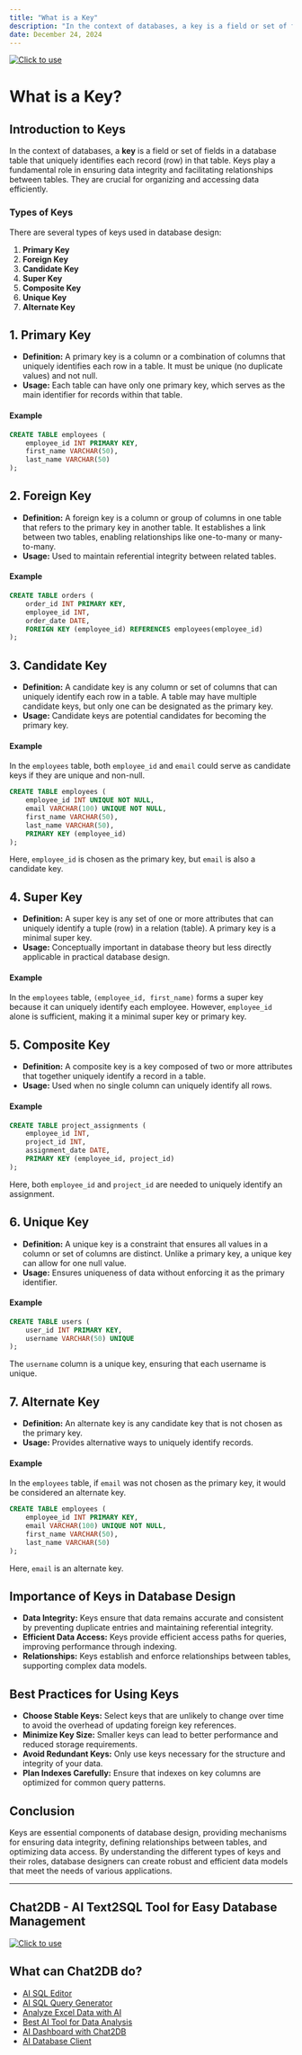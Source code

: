 ```yaml
---
title: "What is a Key"
description: "In the context of databases, a key is a field or set of fields in a database table that uniquely identifies each record (row) in that table."
date: December 24, 2024
---
```

[![Click to use](/image/blog/bg/chat2db1.png)](https://app.chat2db.ai/)
# What is a Key?

## Introduction to Keys

In the context of databases, a **key** is a field or set of fields in a database table that uniquely identifies each record (row) in that table. Keys play a fundamental role in ensuring data integrity and facilitating relationships between tables. They are crucial for organizing and accessing data efficiently.

### Types of Keys

There are several types of keys used in database design:

1. **Primary Key**
2. **Foreign Key**
3. **Candidate Key**
4. **Super Key**
5. **Composite Key**
6. **Unique Key**
7. **Alternate Key**

## 1. Primary Key

- **Definition:** A primary key is a column or a combination of columns that uniquely identifies each row in a table. It must be unique (no duplicate values) and not null.
- **Usage:** Each table can have only one primary key, which serves as the main identifier for records within that table.

#### Example

```sql
CREATE TABLE employees (
    employee_id INT PRIMARY KEY,
    first_name VARCHAR(50),
    last_name VARCHAR(50)
);
```

## 2. Foreign Key

- **Definition:** A foreign key is a column or group of columns in one table that refers to the primary key in another table. It establishes a link between two tables, enabling relationships like one-to-many or many-to-many.
- **Usage:** Used to maintain referential integrity between related tables.

#### Example

```sql
CREATE TABLE orders (
    order_id INT PRIMARY KEY,
    employee_id INT,
    order_date DATE,
    FOREIGN KEY (employee_id) REFERENCES employees(employee_id)
);
```

## 3. Candidate Key

- **Definition:** A candidate key is any column or set of columns that can uniquely identify each row in a table. A table may have multiple candidate keys, but only one can be designated as the primary key.
- **Usage:** Candidate keys are potential candidates for becoming the primary key.

#### Example

In the `employees` table, both `employee_id` and `email` could serve as candidate keys if they are unique and non-null.

```sql
CREATE TABLE employees (
    employee_id INT UNIQUE NOT NULL,
    email VARCHAR(100) UNIQUE NOT NULL,
    first_name VARCHAR(50),
    last_name VARCHAR(50),
    PRIMARY KEY (employee_id)
);
```

Here, `employee_id` is chosen as the primary key, but `email` is also a candidate key.

## 4. Super Key

- **Definition:** A super key is any set of one or more attributes that can uniquely identify a tuple (row) in a relation (table). A primary key is a minimal super key.
- **Usage:** Conceptually important in database theory but less directly applicable in practical database design.

#### Example

In the `employees` table, `(employee_id, first_name)` forms a super key because it can uniquely identify each employee. However, `employee_id` alone is sufficient, making it a minimal super key or primary key.

## 5. Composite Key

- **Definition:** A composite key is a key composed of two or more attributes that together uniquely identify a record in a table.
- **Usage:** Used when no single column can uniquely identify all rows.

#### Example

```sql
CREATE TABLE project_assignments (
    employee_id INT,
    project_id INT,
    assignment_date DATE,
    PRIMARY KEY (employee_id, project_id)
);
```

Here, both `employee_id` and `project_id` are needed to uniquely identify an assignment.

## 6. Unique Key

- **Definition:** A unique key is a constraint that ensures all values in a column or set of columns are distinct. Unlike a primary key, a unique key can allow for one null value.
- **Usage:** Ensures uniqueness of data without enforcing it as the primary identifier.

#### Example

```sql
CREATE TABLE users (
    user_id INT PRIMARY KEY,
    username VARCHAR(50) UNIQUE
);
```

The `username` column is a unique key, ensuring that each username is unique.

## 7. Alternate Key

- **Definition:** An alternate key is any candidate key that is not chosen as the primary key.
- **Usage:** Provides alternative ways to uniquely identify records.

#### Example

In the `employees` table, if `email` was not chosen as the primary key, it would be considered an alternate key.

```sql
CREATE TABLE employees (
    employee_id INT PRIMARY KEY,
    email VARCHAR(100) UNIQUE NOT NULL,
    first_name VARCHAR(50),
    last_name VARCHAR(50)
);
```

Here, `email` is an alternate key.

## Importance of Keys in Database Design

- **Data Integrity:** Keys ensure that data remains accurate and consistent by preventing duplicate entries and maintaining referential integrity.
- **Efficient Data Access:** Keys provide efficient access paths for queries, improving performance through indexing.
- **Relationships:** Keys establish and enforce relationships between tables, supporting complex data models.

## Best Practices for Using Keys

- **Choose Stable Keys:** Select keys that are unlikely to change over time to avoid the overhead of updating foreign key references.
- **Minimize Key Size:** Smaller keys can lead to better performance and reduced storage requirements.
- **Avoid Redundant Keys:** Only use keys necessary for the structure and integrity of your data.
- **Plan Indexes Carefully:** Ensure that indexes on key columns are optimized for common query patterns.

## Conclusion

Keys are essential components of database design, providing mechanisms for ensuring data integrity, defining relationships between tables, and optimizing data access. By understanding the different types of keys and their roles, database designers can create robust and efficient data models that meet the needs of various applications.

---

## Chat2DB - AI Text2SQL Tool for Easy Database Management

[![Click to use](/image/blog/chat2db.png)](https://app.chat2db.ai/)

## What can Chat2DB do?

- [AI SQL Editor](https://chat2db.ai/feature/AI%20SQL%20Editor)
- [AI SQL Query Generator](https://chat2db.ai/feature/AI%20SQL%20Query%20Generator)
- [Analyze Excel Data with AI](https://chat2db.ai/feature/Analyze%20Excel%20Data%20with%20AI)
- [Best AI Tool for Data Analysis](https://chat2db.ai/feature/Best%20AI%20Tool%20for%20Data%20Analysis)
- [AI Dashboard with Chat2DB](https://chat2db.ai/feature/AI%20Dashboard%20with%20Chat2DB)
- [AI Database Client](https://chat2db.ai/feature/AI%20Database%20Client)
